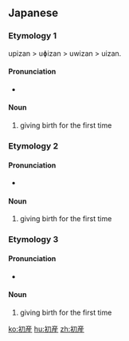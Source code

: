 ==Japanese==
{{ja-kanjitab|初|産}}

===Etymology 1===
upizan > uɸizan > uwizan > uizan.

====Pronunciation====
* {{IPA|/uizan/|lang=ja}}

====Noun====
{{ja-noun|ういざん|hhira=うひざん}}

# giving birth for the first time

===Etymology 2===

====Pronunciation====
* {{IPA|/hatsuzan/|lang=ja}}

====Noun====
{{ja-noun|はつざん}}

# giving birth for the first time

===Etymology 3===

====Pronunciation====
* {{IPA|/ɕozan/|lang=ja}}

====Noun====
{{ja-noun|しょざん}}

# giving birth for the first time

[[ko:初産]]
[[hu:初産]]
[[zh:初産]]